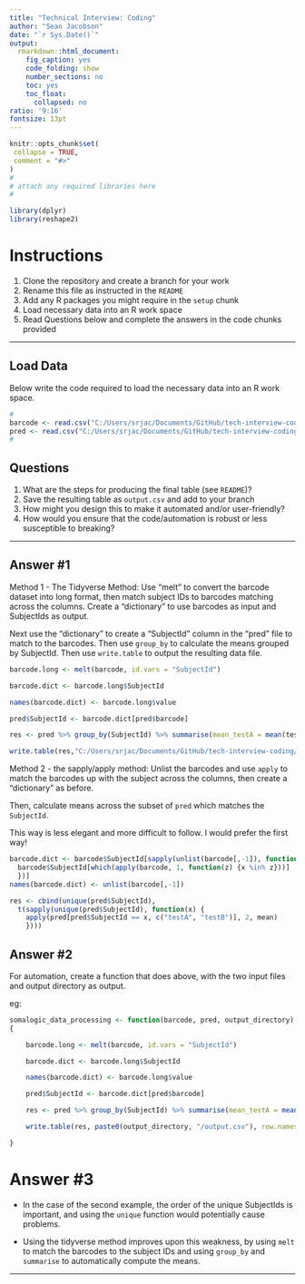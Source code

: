 ```yaml
---
title: "Technical Interview: Coding"
author: "Sean Jacobson"
date: "`r Sys.Date()`"
output:
  rmarkdown::html_document:
    fig_caption: yes
    code_folding: show
    number_sections: no
    toc: yes
    toc_float:
      collapsed: no
ratio: '9:16'
fontsize: 13pt
---
```


```r
knitr::opts_chunk$set(
 collapse = TRUE,
 comment = "#>"
)
#
# attach any required libraries here
#

library(dplyr)
library(reshape2)
```


# Instructions

1. Clone the repository and create a branch for your work
1. Rename this file as instructed in the `README`
1. Add any R packages you might require in the `setup` chunk
1. Load necessary data into an R work space
1. Read Questions below and complete the answers in the code chunks provided



-----


## Load Data

Below write the code required to load the necessary data into an R work space.

```r
#
barcode <- read.csv("C:/Users/srjac/Documents/GitHub/tech-interview-coding/Barcode.csv")
pred <- read.csv("C:/Users/srjac/Documents/GitHub/tech-interview-coding/Predictions.csv")
#
```


## Questions

1. What are the steps for producing the final table (see `README`)?
1. Save the resulting table as `output.csv` and add to your branch
1. How might you design this to make it automated and/or user-friendly?
1. How would you ensure that the code/automation is robust or
   less susceptible to breaking?


--------


## Answer #1

Method 1 - The Tidyverse Method: Use "melt" to convert the barcode dataset into long format, then match subject IDs to barcodes matching across the columns. Create a "dictionary" to use barcodes as input and SubjectIds as output.

Next use the "dictionary" to create a "SubjectId" column in the "pred" file to match to the barcodes. Then use `group_by` to calculate the means grouped by SubjectId. Then use `write.table` to output the resulting data file. 

```r
barcode.long <- melt(barcode, id.vars = "SubjectId")

barcode.dict <- barcode.long$SubjectId

names(barcode.dict) <- barcode.long$value

pred$SubjectId <- barcode.dict[pred$barcode]

res <- pred %>% group_by(SubjectId) %>% summarise(mean_testA = mean(testA), mean_testB = mean(testB))

write.table(res,"C:/Users/srjac/Documents/GitHub/tech-interview-coding/output.csv", row.names = T, col.names = T, quote = F, sep = ",")

```
Method 2 - the sapply/apply method: Unlist the barcodes and use `apply` to match the barcodes up with the subject across the columns, then create a "dictionary" as before.

Then, calculate means across the subset of `pred` which matches the `SubjectId`.

This way is less elegant and more difficult to follow. I would prefer the first way!

```r
barcode.dict <- barcode$SubjectId[sapply(unlist(barcode[,-1]), function(x) {
  barcode$SubjectId[which(apply(barcode, 1, function(z) {x %in% z}))]
  })]
names(barcode.dict) <- unlist(barcode[,-1])

res <- cbind(unique(pred$SubjectId), 
  t(sapply(unique(pred$SubjectId), function(x) {
	apply(pred[pred$SubjectId == x, c("testA", "testB")], 2, mean)
	})))

```

## Answer #2

For automation, create a function that does above, with the two input files and output directory as output. 

eg:

```r

somalogic_data_processing <- function(barcode, pred, output_directory)
{

	barcode.long <- melt(barcode, id.vars = "SubjectId")

	barcode.dict <- barcode.long$SubjectId

	names(barcode.dict) <- barcode.long$value

	pred$SubjectId <- barcode.dict[pred$barcode]

	res <- pred %>% group_by(SubjectId) %>% summarise(mean_testA = mean(testA), mean_testB = mean(testB))

	write.table(res, paste0(output_directory, "/output.csv"), row.names = T, col.names = T, quote = F, sep = ",")

}
```

# Answer #3
* In the case of the second example, the order of the unique SubjectIds is important, and using the `unique` function would potentially cause problems. 

* Using the tidyverse method improves upon this weakness, by using `melt` to match the barcodes to the subject IDs and using `group_by` and `summarise` to automatically compute the means. 


---------
